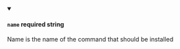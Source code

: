 
<details className="config-field" data-expandable="false" open>
<summary>

#### `name` <span class="config-field-required" data-required="true">required</span> <span class="config-field-type">string</span> <span class="config-field-default"></span> <span class="config-field-enum"></span>

Name is the name of the command that should be installed

</summary>



</details>
